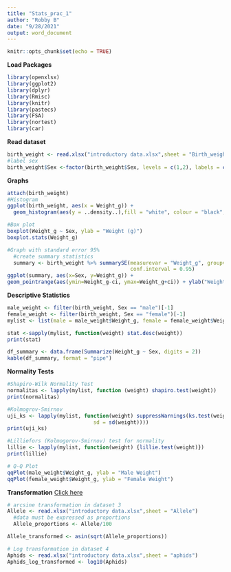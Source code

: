 ```yaml
---
title: "Stats_prac_1"
author: "Robby B"
date: "9/28/2021"
output: word_document
---
```


```r
knitr::opts_chunk$set(echo = TRUE)
```

**Load Packages**
```r
library(openxlsx)
library(ggplot2)
library(dplyr)
library(Rmisc)
library(knitr)
library(pastecs)
library(FSA)
library(nortest)
library(car)
```

**Read dataset**
```r
birth_weight <- read.xlsx("introductory data.xlsx",sheet = "Birth_weight")
#label sex
birth_weight$Sex <-factor(birth_weight$Sex, levels = c(1,2), labels = c("male", "female")) 
```

**Graphs**
```r
attach(birth_weight)
#Histogram
ggplot(birth_weight, aes(x = Weight_g)) +
  geom_histogram(aes(y = ..density..),fill = "white", colour = "black", bins = 5)+ scale_x_continuous(name = "Weight (g)",breaks = seq(5,20,2)) + geom_density() + facet_grid( ~ Sex) + ylab("Frequency")

#Box plot
boxplot(Weight_g ~ Sex, ylab = "Weight (g)")
boxplot.stats(Weight_g)

#Graph with standard error 95%
  #create summary statistics
  summary <- birth_weight %>% summarySE(measurevar = "Weight_g", groupvars = c("Sex"), 
                                        conf.interval = 0.95)
ggplot(summary, aes(x=Sex, y=Weight_g)) + 
geom_pointrange(aes(ymin=Weight_g-ci, ymax=Weight_g+ci)) + ylab("Weight (g)")

```

**Descriptive Statistics**
```r
male_weight <- filter(birth_weight, Sex == "male")[-1]
female_weight <- filter(birth_weight, Sex == "female")[-1]
mylist <- list(male = male_weight$Weight_g, female = female_weight$Weight_g)

stat <-sapply(mylist, function(weight) stat.desc(weight))
print(stat)

df_summary <- data.frame(Summarize(Weight_g ~ Sex, digits = 2))
kable(df_summary, format = "pipe")
```

**Normality Tests**
```r

#Shapiro-Wilk Normality Test
normalitas <- lapply(mylist, function (weight) shapiro.test(weight))
print(normalitas)

#Kolmogrov-Smirnov
uji_ks <- lapply(mylist, function(weight) suppressWarnings(ks.test(weight,"pnorm",mean = mean(weight), 
                            sd = sd(weight))))
print(uji_ks)

#Lilliefors (Kolmogorov-Smirnov) test for normality
lillie <- lapply(mylist, function(weight) {lillie.test(weight)})
print(lillie)

# Q-Q Plot
qqPlot(male_weight$Weight_g, ylab = "Male Weight")
qqPlot(female_weight$Weight_g, ylab = "Female Weight")

```


**Transformation**
[Click here](https://rcompanion.org/handbook/I_12.html)

```r
# arcsine transformation in dataset 3
Allele <- read.xlsx("introductory data.xlsx",sheet = "Allele")
  #data must be expressed as proportions
  Allele_proportions <- Allele/100

Allele_transformed <- asin(sqrt(Allele_proportions))

# Log transformation in dataset 4
Aphids <- read.xlsx("introductory data.xlsx",sheet = "aphids")
Aphids_log_transformed <- log10(Aphids)
```